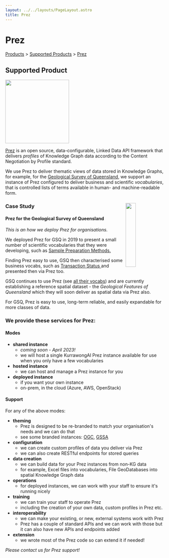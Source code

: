 ```yaml
---
layout: ../../layouts/PageLayout.astro
title: Prez
---
```


# Prez

[Products](/products) > [Supported Products](/supported-products) > [Prez](./prez)

## Supported Product

<img src="/logo-prez.png" width="200" height="199" />

[Prez](https://github.com/rdflib/prez/) is an open source, data-configurable, Linked Data API framework that delivers _profiles_ of Knowledge Graph data according to the Content Negotiation by Profile standard.

We use Prez to deliver thematic views of data stored in Knowledge Graphs, for example, for the [Geological Survey of Queensland](https://www.business.qld.gov.au/industries/mining-energy-water/resources/geoscience-information/gsq), we support an instance of Prez configured to deliver business and scientific _vocabularies_, that is controlled lists of terms available in human- and machine-readable form.

<div class="case-study">
  <a href="https://www.business.qld.gov.au/industries/mining-energy-water/resources/geoscience-information/gsq">
    <img
      src="/logo-gsq.jpg"
      width="200"
      height="200"
      style="float:right; width:25%;"
    />
  </a>
  <h3>Case Study</h3>
  <h4>Prez for the Geological Survey of Queensland</h4>
  <p>
    <em>This is an how we deploy Prez for organisations.</em>
  </p>
  <p>
    We deployed Prez for GSQ in 2019 to present a small number of scientific
    vocabularies that they were developing, such as
    <a href="http://linked.data.gov.au/def/sample-preparation-methods">
      Sample Preparation Methods.
    </a>
  </p>
  <p>
    Finding Prez easy to use, GSQ then characterised some business vocabs, such
    as
    <a href="https://vocabs.gsq.digital/object?uri=http://linked.data.gov.au/def/transaction-status">
      Transaction Status
    </a>
    and presented then via Prez too.
  </p>
  <p>
    GSQ continues to use Prez (see
    <a href="https://vocabs.gsq.digital/vocabulary/">all their vocabs</a>) and are
    currently establishing a reference spatial dataset - the
    <em>Geological Features of Queensland</em> which they will soon deliver as
    spatial data via Prez also.
  </p>
  <p>
    For GSQ, Prez is easy to use, long-term reliable, and easily expandable for
    more classes of data.
  </p>
</div>

### We provide these services for Prez:

#### Modes

- **shared instance**
  - _coming soon - April 2023!_
  - we will host a single KurrawongAI Prez instance available for use when you only have a few vocabularies
- **hosted instance**
  - we can host and manage a Prez instance for you
- **deployed instance**
  - if you want your own instance
  - on-prem, in the cloud (Azure, AWS, OpenStack)

#### Support

For any of the above modes:

- **theming**
  - Prez is designed to be re-branded to match your organisation's needs and we can do that
  - see some branded instances: [OGC](http://defs.opengis.net/vocprez/vocab/), [GSSA](https://gssa-prez-linux-web-app.azurewebsites.net/vocab)
- **configuration**
  - we can create custom profiles of data you deliver via Prez
  - we can also create RESTful endpoints for stored queries
- **data creation**
  - we can build data for your Prez instances from non-KG data
  - for example, Excel files into vocabularies, File GeoDatabases into spatial Knowledge Graph data
- **operations**
  - for deployed instances, we can work with your staff to ensure it's running nicely
- **training**
  - we can train your staff to operate Prez
  - including the creation of your own data, custom profiles in Prez etc.
- **interoperability**
  - we can make your existing, or new, external systems work with Prez
  - Prez has a couple of standard APIs and we can work with those but it can also have new APIs and endpoints added
- **extension**
  - we wrote most of the Prez code so can extend it if needed!

_Please contact us for Prez support!_
